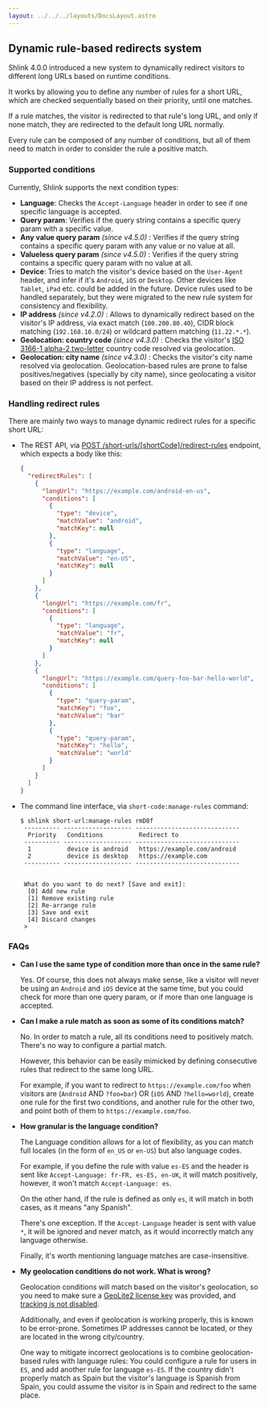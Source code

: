 ```yaml
---
layout: ../../../layouts/DocsLayout.astro
---
```



## Dynamic rule-based redirects system

Shlink 4.0.0 introduced a new system to dynamically redirect visitors to different long URLs based on runtime conditions.

It works by allowing you to define any number of rules for a short URL, which are checked sequentially based on their priority, until one matches.

If a rule matches, the visitor is redirected to that rule's long URL, and only if none match, they are redirected to the default long URL normally.

Every rule can be composed of any number of conditions, but all of them need to match in order to consider the rule a positive match.

### Supported conditions

Currently, Shlink supports the next condition types:

* **Language**: Checks the `Accept-Language` header in order to see if one specific language is accepted.
* **Query param**: Verifies if the query string contains a specific query param with a specific value.
* **Any value query param** *(since v4.5.0)* : Verifies if the query string contains a specific query param with any value or no value at all.
* **Valueless query param** *(since v4.5.0)* : Verifies if the query string contains a specific query param with no value at all.
* **Device**: Tries to match the visitor's device based on the `User-Agent` header, and infer if it's `Android`, `iOS` or `Desktop`. Other devices like `Tablet`, `iPad` etc. could be added in the future.
  <Callout type="info">
    Device rules used to be handled separately, but they were migrated to the new rule system for consistency and flexibility.
  </Callout>
* **IP address** *(since v4.2.0)* : Allows to dynamically redirect based on the visitor's IP address, via exact match (`100.200.80.40`), CIDR block matching (`192.168.10.0/24`) or wildcard pattern matching (`11.22.*.*`).
* **Geolocation: country code** *(since v4.3.0)* : Checks the visitor's [ISO 3166-1 alpha-2 two-letter](https://en.wikipedia.org/wiki/ISO_3166-1_alpha-2) country code resolved via geolocation.
* **Geolocation: city name** *(since v4.3.0)* : Checks the visitor's city name resolved via geolocation.
  <Callout type="warning">
    Geolocation-based rules are prone to false positives/negatives (specially by city name), since geolocating a visitor based on their IP address is not perfect.
  </Callout>

### Handling redirect rules

There are mainly two ways to manage dynamic redirect rules for a specific short URL:

* The REST API, via [POST /short-urls/[shortCode]/redirect-rules](https://api-spec.shlink.io/?version=v4.0.0#/Redirect%20rules/setShortUrlRedirectRules) endpoint, which expects a body like this:
  ```json
  {
    "redirectRules": [
      {
        "longUrl": "https://example.com/android-en-us",
        "conditions": [
          {
            "type": "device",
            "matchValue": "android",
            "matchKey": null
          },
          {
            "type": "language",
            "matchValue": "en-US",
            "matchKey": null
          }
        ]
      },
      {
        "longUrl": "https://example.com/fr",
        "conditions": [
          {
            "type": "language",
            "matchValue": "fr",
            "matchKey": null
          }
        ]
      },
      {
        "longUrl": "https://example.com/query-foo-bar-hello-world",
        "conditions": [
          {
            "type": "query-param",
            "matchKey": "foo",
            "matchValue": "bar"
          },
          {
            "type": "query-param",
            "matchKey": "hello",
            "matchValue": "world"
          }
        ]
      }
    ]
  }
  ```
* The command line interface, via `short-code:manage-rules` command:
  ```shell
  $ shlink short-url:manage-rules rmD8f
   ---------- ------------------- -----------------------------
    Priority   Conditions          Redirect to
   ---------- ------------------- -----------------------------
    1          device is android   https://example.com/android
    2          device is desktop   https://example.com
   ---------- ------------------- -----------------------------


   What do you want to do next? [Save and exit]:
    [0] Add new rule
    [1] Remove existing rule
    [2] Re-arrange rule
    [3] Save and exit
    [4] Discard changes
   >
  ```


### FAQs

* **Can I use the same type of condition more than once in the same rule?**

  Yes. Of course, this does not always make sense, like a visitor will never be using an `Android` and `iOS` device at the same time, but you could check for more than one query param, or if more than one language is accepted.

* **Can I make a rule match as soon as some of its conditions match?**

  No. In order to match a rule, all its conditions need to positively match. There's no way to configure a partial match.

  However, this behavior can be easily mimicked by defining consecutive rules that redirect to the same long URL.

  For example, if you want to redirect to `https://example.com/foo` when visitors are (`Android` AND `?foo=bar`) OR (`iOS` AND `?hello=world`), create one rule for the first two conditions, and another rule for the other two, and point both of them to `https://example.com/foo`.

* **How granular is the language condition?**

  The Language condition allows for a lot of flexibility, as you can match full locales (in the form of `en_US` or `en-US`) but also language codes.

  For example, if you define the rule with value `es-ES` and the header is sent like `Accept-Language: fr-FR, es-ES, en-UK`, it will match positively, however, it won't match `Accept-Language: es`.

  On the other hand, if the rule is defined as only `es`, it will match in both cases, as it means "any Spanish".

  There's one exception. If the `Accept-Language` header is sent with value `*`, it will be ignored and never match, as it would incorrectly match any language otherwise.

  Finally, it's worth mentioning language matches are case-insensitive.

* **My geolocation conditions do not work. What is wrong?**

  Geolocation conditions will match based on the visitor's geolocation, so you need to make sure a [GeoLite2 license key](/documentation/geolite-license-key) was provided, and [tracking is not disabled](/documentation/tracking-visits#disable-tracking).

  Additionally, and even if geolocation is working properly, this is known to be error-prone. Sometimes IP addresses cannot be located, or they are located in the wrong city/country.

  One way to mitigate incorrect geolocations is to combine geolocation-based rules with language rules: You could configure a rule for users in `ES`, and add another rule for language `es-ES`. If the country didn't properly match as Spain but the visitor's language is Spanish from Spain, you could assume the visitor is in Spain and redirect to the same place.
